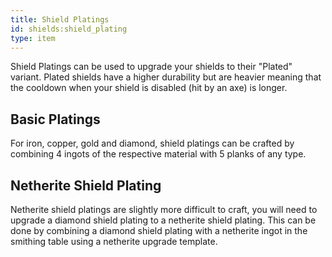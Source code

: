 ```yaml
---
title: Shield Platings
id: shields:shield_plating
type: item
---
```


Shield Platings can be used to upgrade your shields to their "Plated" variant. Plated shields have a higher durability but are heavier meaning that the cooldown when your shield is disabled (hit by an axe) is longer.

## Basic Platings

For iron, copper, gold and diamond, shield platings can be crafted by combining 4 ingots of the respective material with 5 planks of any type.

<div className={"flex flex-row justify-center flex-wrap max-w-full md:flex-col"}>
    <CraftingRecipe
        slots={[
            'minecraft:iron_ingot', 'minecraft:oak_planks', 'minecraft:iron_ingot',
            'minecraft:oak_planks', 'minecraft:oak_planks', 'minecraft:oak_planks',
            'minecraft:iron_ingot', 'minecraft:oak_planks', 'minecraft:iron_ingot',
        ]}
        result="shields:shield_plating"
        count={1}
    />
    <CraftingRecipe
        slots={[
            'minecraft:copper_ingot', 'minecraft:oak_planks', 'minecraft:copper_ingot',
            'minecraft:oak_planks', 'minecraft:oak_planks', 'minecraft:oak_planks',
            'minecraft:copper_ingot', 'minecraft:oak_planks', 'minecraft:copper_ingot',
        ]}
        result="shields:copper_shield_plating"
        count={1}
    />
    <CraftingRecipe
        slots={[
            'minecraft:diamond', 'minecraft:oak_planks', 'minecraft:diamond',
            'minecraft:oak_planks', 'minecraft:oak_planks', 'minecraft:oak_planks',
            'minecraft:diamond', 'minecraft:oak_planks', 'minecraft:diamond',
        ]}
        result="shields:diamond_shield_plating"
        count={1}
    />
    <CraftingRecipe
        slots={[
            'minecraft:gold_ingot', 'minecraft:oak_planks', 'minecraft:gold_ingot',
            'minecraft:oak_planks', 'minecraft:oak_planks', 'minecraft:oak_planks',
            'minecraft:gold_ingot', 'minecraft:oak_planks', 'minecraft:gold_ingot',
        ]}
        result="shields:gold_shield_plating"
        count={1}
    />
</div>

## Netherite Shield Plating

Netherite shield platings are slightly more difficult to craft, you will need to upgrade a diamond shield plating to a netherite shield plating. This can be done by combining a diamond shield plating with a netherite ingot in the smithing table using a netherite upgrade template.

[//]: # (TBD Include crafting recipe image for netherite shield plating)